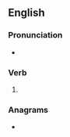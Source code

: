 ==English==

===Pronunciation===
* {{rhymes|ɪvz|lang=en}}

===Verb===
{{head|en|verb form}}

# {{en-third-person singular of|outlive}}

===Anagrams===
* {{anagrams|en|a=eilostuv|levitous|ovulites|solutive}}
